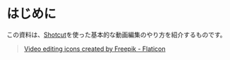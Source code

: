 # はじめに {.unnumbered}

この資料は、[Shotcut](https://www.shotcut.org/)を使った基本的な動画編集のやり方を紹介するものです。

> [Video editing icons created by Freepik - Flaticon](https://www.flaticon.com/free-icons/video-editing)
